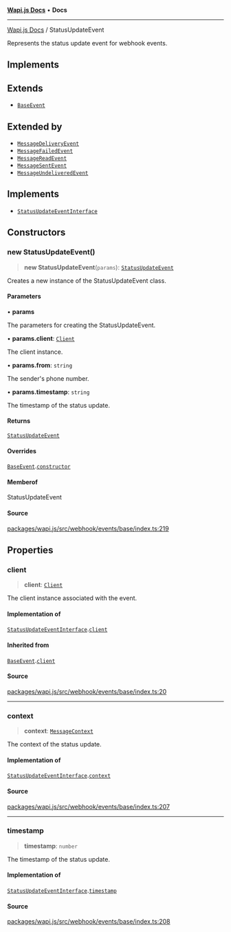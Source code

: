 [**Wapi.js Docs**](../README.mdx) • **Docs**

***

[Wapi.js Docs](../globals.mdx) / StatusUpdateEvent

Represents the status update event for webhook events.

## Implements

## Extends

- [`BaseEvent`](BaseEvent.mdx)

## Extended by

- [`MessageDeliveryEvent`](MessageDeliveryEvent.mdx)
- [`MessageFailedEvent`](MessageFailedEvent.mdx)
- [`MessageReadEvent`](MessageReadEvent.mdx)
- [`MessageSentEvent`](MessageSentEvent.mdx)
- [`MessageUndeliveredEvent`](MessageUndeliveredEvent.mdx)

## Implements

- [`StatusUpdateEventInterface`](../interfaces/StatusUpdateEventInterface.mdx)

## Constructors

### new StatusUpdateEvent()

> **new StatusUpdateEvent**(`params`): [`StatusUpdateEvent`](StatusUpdateEvent.mdx)

Creates a new instance of the StatusUpdateEvent class.

#### Parameters

• **params**

The parameters for creating the StatusUpdateEvent.

• **params.client**: [`Client`](Client.mdx)

The client instance.

• **params.from**: `string`

The sender's phone number.

• **params.timestamp**: `string`

The timestamp of the status update.

#### Returns

[`StatusUpdateEvent`](StatusUpdateEvent.mdx)

#### Overrides

[`BaseEvent`](BaseEvent.mdx).[`constructor`](BaseEvent.mdx#constructors)

#### Memberof

StatusUpdateEvent

#### Source

[packages/wapi.js/src/webhook/events/base/index.ts:219](https://github.com/sarthakjdev/wapi.js/packages/wapi.js/src/webhook/events/base/index.ts?at=55950734d72fca04a6c87f7236ee551d251cec7e#line=219)

## Properties

### client

> **client**: [`Client`](Client.mdx)

The client instance associated with the event.

#### Implementation of

[`StatusUpdateEventInterface`](../interfaces/StatusUpdateEventInterface.mdx).[`client`](../interfaces/StatusUpdateEventInterface.mdx#client)

#### Inherited from

[`BaseEvent`](BaseEvent.mdx).[`client`](BaseEvent.mdx#client)

#### Source

[packages/wapi.js/src/webhook/events/base/index.ts:20](https://github.com/sarthakjdev/wapi.js/packages/wapi.js/src/webhook/events/base/index.ts?at=55950734d72fca04a6c87f7236ee551d251cec7e#line=20)

***

### context

> **context**: [`MessageContext`](../type-aliases/MessageContext.mdx)

The context of the status update.

#### Implementation of

[`StatusUpdateEventInterface`](../interfaces/StatusUpdateEventInterface.mdx).[`context`](../interfaces/StatusUpdateEventInterface.mdx#context)

#### Source

[packages/wapi.js/src/webhook/events/base/index.ts:207](https://github.com/sarthakjdev/wapi.js/packages/wapi.js/src/webhook/events/base/index.ts?at=55950734d72fca04a6c87f7236ee551d251cec7e#line=207)

***

### timestamp

> **timestamp**: `number`

The timestamp of the status update.

#### Implementation of

[`StatusUpdateEventInterface`](../interfaces/StatusUpdateEventInterface.mdx).[`timestamp`](../interfaces/StatusUpdateEventInterface.mdx#timestamp)

#### Source

[packages/wapi.js/src/webhook/events/base/index.ts:208](https://github.com/sarthakjdev/wapi.js/packages/wapi.js/src/webhook/events/base/index.ts?at=55950734d72fca04a6c87f7236ee551d251cec7e#line=208)

